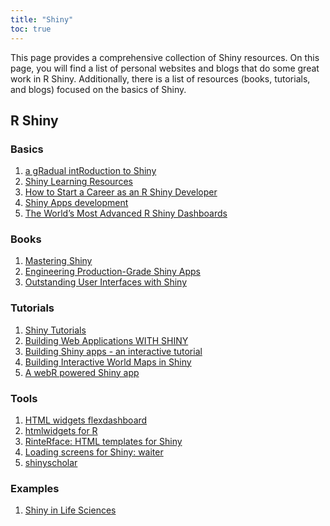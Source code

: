 ```yaml
---
title: "Shiny"
toc: true
---
```


This page provides a comprehensive collection of Shiny resources. On this page, you will find a list of personal websites and blogs that do some great work in R Shiny. Additionally, there is a list of resources (books, tutorials, and blogs) focused on the basics of Shiny.

## R Shiny

### Basics

1)  [a gRadual intRoduction to Shiny](https://laderast.github.io/gradual_shiny/)
2)  [Shiny Learning Resources](https://shiny.rstudio.com/tutorial/)
3)  [How to Start a Career as an R Shiny Developer](https://appsilon.com/how-to-start-a-career-as-an-r-shiny-developer/)
4)  [Shiny Apps development](https://apps.garrickadenbuie.com/)
5)  [The World's Most Advanced R Shiny Dashboards](https://appsilon.com/)

### Books

1)  [Mastering Shiny](https://mastering-shiny.org/)
2)  [Engineering Production-Grade Shiny Apps](https://engineering-shiny.org/)
3)  [Outstanding User Interfaces with Shiny](https://unleash-shiny.rinterface.com/index.html)

### Tutorials

1)  [Shiny Tutorials](https://shiny.rstudio.com/tutorial/written-tutorial/lesson1/)
2)  [Building Web Applications WITH SHINY](https://rstudio-education.github.io/shiny-course/)
3)  [Building Shiny apps - an interactive tutorial](https://deanattali.com/blog/building-shiny-apps-tutorial/)
4)  [Building Interactive World Maps in Shiny](https://rviews.rstudio.com/2019/10/09/building-interactive-world-maps-in-shiny/)
5)  [A webR powered Shiny app](https://nrennie.rbind.io/blog/webr-shiny-tidytuesday/)

### Tools

1)  [HTML widgets flexdashboard](https://pkgs.rstudio.com/flexdashboard/)
2)  [htmlwidgets for R](http://www.htmlwidgets.org/)
3)  [RinteRface: HTML templates for Shiny](https://rinterface.com/)
4)  [Loading screens for Shiny: waiter](https://waiter.john-coene.com/#/)
5)  [shinyscholar](https://simon-smart88.github.io/shinyscholar/)

### Examples

1) [Shiny in Life Sciences](https://pub.demo.posit.team/public/Life_Sciences_Shiny_Showcase/)
